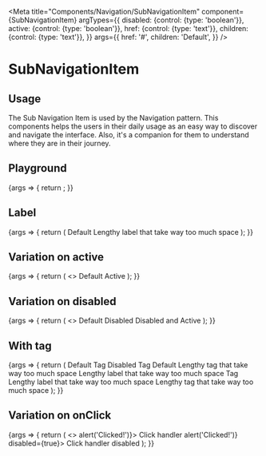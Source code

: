 
<Meta
  title="Components/Navigation/SubNavigationItem"
  component={SubNavigationItem}
  argTypes={{
    disabled: {control: {type: 'boolean'}},
    active: {control: {type: 'boolean'}},
    href: {control: {type: 'text'}},
    children: {control: {type: 'text'}},
  }}
  args={{
    href: '#',
    children: 'Default',
  }}
/>

# SubNavigationItem

## Usage

The Sub Navigation Item is used by the Navigation pattern. This components helps the users in their daily usage as an easy
way to discover and navigate the interface. Also, it's a companion for them to understand where they are in their
journey.

## Playground

<Canvas>
  <Story name="Standard">
    {args => {
      return <SubNavigationItem {...args} />;
    }}
  </Story>
</Canvas>

<ArgsTable story="Standard" />

## Label

<Canvas>
  <Story name="Label">
    {args => {
      return (
        <SpaceContainer width={280}>
          <SubNavigationItem {...args}>Default</SubNavigationItem>
          <SubNavigationItem {...args}>Lengthy label that take way too much space</SubNavigationItem>
        </SpaceContainer>
      );
    }}
  </Story>
</Canvas>

## Variation on active

<Canvas>
  <Story name="Active">
    {args => {
      return (
        <>
          <SubNavigationItem {...args} active={false}>
            Default
          </SubNavigationItem>
          <SubNavigationItem {...args} active={true}>
            Active
          </SubNavigationItem>
        </>
      );
    }}
  </Story>
</Canvas>

## Variation on disabled

<Canvas>
  <Story name="Disabled">
    {args => {
      return (
        <>
          <SubNavigationItem {...args} disabled={false}>
            Default
          </SubNavigationItem>
          <SubNavigationItem {...args} disabled={true}>
            Disabled
          </SubNavigationItem>
          <SubNavigationItem {...args} disabled={true} active={true}>
            Disabled and Active
          </SubNavigationItem>
        </>
      );
    }}
  </Story>
</Canvas>

## With tag

<Canvas>
  <Story name="Tag">
    {args => {
      return (
        <SpaceContainer width={280}>
          <SubNavigationItem {...args}>
            Default <Tag tint="blue">Tag</Tag>
          </SubNavigationItem>
          <SubNavigationItem {...args} disabled>
            Disabled <Tag tint="yellow">Tag</Tag>
          </SubNavigationItem>
          <SubNavigationItem {...args}>
            Default <Tag tint="purple">Lengthy tag that take way too much space</Tag>
          </SubNavigationItem>
          <SubNavigationItem {...args}>
            Lengthy label that take way too much space <Tag tint="green">Tag</Tag>
          </SubNavigationItem>
          <SubNavigationItem {...args}>
            Lengthy label that take way too much space <Tag tint="red">Lengthy tag that take way too much space</Tag>
          </SubNavigationItem>
        </SpaceContainer>
      );
    }}
  </Story>
</Canvas>

## Variation on onClick

<Canvas>
  <Story name="Link">
    {args => {
      return (
        <>
          <SubNavigationItem {...args} href={undefined} onClick={() => alert('Clicked!')}>
            Click handler
          </SubNavigationItem>
          <SubNavigationItem {...args} href={undefined} onClick={() => alert('Clicked!')} disabled={true}>
            Click handler disabled
          </SubNavigationItem>
        </>
      );
    }}
  </Story>
</Canvas>
